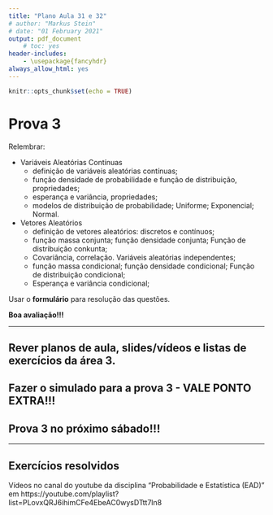 ```yaml
---
title: "Plano Aula 31 e 32"
# author: "Markus Stein"
# date: "01 February 2021"
output: pdf_document
    # toc: yes
header-includes:
    - \usepackage{fancyhdr}
always_allow_html: yes
---
```

\addtolength{\headheight}{1.0cm}
\pagestyle{fancyplain} 
\lhead{\includegraphics[height=1.5cm]{logoIME.png}}
\rhead{\includegraphics[height=1.5cm]{images.jpg}}
\chead{UNIVERSIDADE FEDERAL DO RIO GRANDE DO SUL \\
INSTITUTO DE MATEMÁTICA E ESTATÍSTICA \\
DEPARTAMENTO DE ESTATÍSTICA \\
\vspace{0.3cm}
MAT02214 - Estatística Geral 1 - 2022/1
}
\renewcommand{\headrulewidth}{0pt} 

```r
knitr::opts_chunk$set(echo = TRUE)
```

# Prova 3

Relembrar:

* Variáveis Aleatórias Contínuas
    + definição de variáveis aleatórias contínuas;
    + função densidade de probabilidade e função de distribuição, propriedades;
    + esperança e variância, propriedades;
    + modelos de distribuição de probabilidade; Uniforme; Exponencial; Normal.

* Vetores Aleatórios
    + definição de vetores aleatórios: discretos e contínuos;
    + função massa conjunta; função densidade conjunta; Função de distribuição conkunta;
    + Covariância, correlação. Variáveis aleatórias independentes;
    + função massa condicional; função densidade condicional; Função de distribuição condicional;
    + Esperança e variância condicional;


\vspace{0.5cm}

Usar o **formulário** para resolução das questões.

\vspace{0.5cm}

**Boa avaliação!!!**

<!-- \vspace{0.5cm} -->

***
## Rever planos de aula, slides/vídeos e listas de exercícios da área 3.
## Fazer o simulado para a prova 3 - VALE PONTO EXTRA!!!
## Prova 3 no próximo sábado!!!
***  

\vspace{1.0cm}

## Exercícios resolvidos
Vídeos no canal do youtube da disciplina "Probabilidade e Estatística (EAD)" em https://youtube.com/playlist?list=PLovxQRJ6ihimCFe4EbeAC0wysDTtt7ln8 